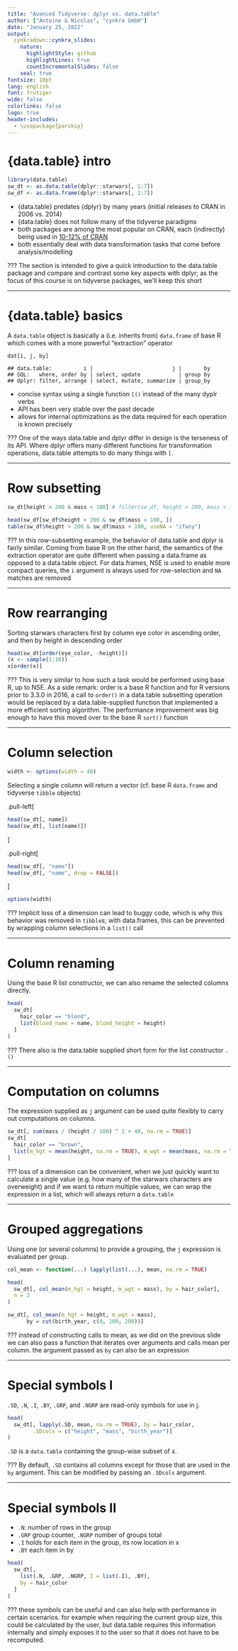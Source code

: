 ```yaml
---
title: "Avanced Tidyverse: dplyr vs. data.table"
author: ["Antoine & Nicolas", "cynkra GmbH"]
date: "January 25, 2022"
output:
  cynkradown::cynkra_slides:
    nature:
      highlightStyle: github
      highlightLines: true
      countIncrementalSlides: false
    seal: true
fontsize: 10pt
lang: english
font: frutiger
wide: false
colorlinks: false
logo: true
header-includes:
  - \usepackage{parskip}
---
```


<style type="text/css">
.remark-code {
    font-size: 12px;
}
.font17 {
    font-size: 17px;
}
.font14 {
    font-size: 14px;
}
</style>

# {data.table} intro

```r
library(data.table)
sw_dt <- as.data.table(dplyr::starwars[, 1:7])
sw_df <- as.data.frame(dplyr::starwars[, 1:7])
```

- {data.table} predates {dplyr} by many years (initial releases to CRAN in 2006 vs. 2014)
- {data.table} does not follow many of the tidyverse paradigms
- both packages are among the most popular on CRAN, each (indirectly) being used in [10-12% of CRAN](https://win-vector.com/2019/04/04/what-are-the-popular-r-packages/)
- both essentially deal with data transformation tasks that come before analysis/modelling

???
The section is intended to give a quick introduction to the data.table package and compare and contrast some key aspects with dplyr; as the focus of this course is on tidyverse packages, we'll keep this short

---

# {data.table} basics

A `data.table` object is basically a (i.e. inherits from) `data.frame` of base R which comes with a more powerful "extraction" operator

```
dat[i, j, by]

## data.table:          i |                         j |       by
## SQL:   where, order by | select, update            | group by
## dplyr: filter, arrange | select, mutate, summarize | group_by
```

- concise syntax using a single function `[()` instead of the many dyplr verbs
- API has been very stable over the past decade
- allows for internal optimizations as the data required for each operation is known precisely


???
One of the ways data.table and dplyr differ in design is the terseness of its API. Where dplyr offers many different functions for transformation operations, data.table attempts to do many things with `[`.

---

# Row subsetting

```r
sw_dt[height > 200 & mass < 100] # filter(sw_df, height > 200, mass < 100)

head(sw_df[sw_df$height > 200 & sw_df$mass < 100, ])
table(sw_df$height > 200 & sw_df$mass < 100, useNA = "ifany")
```

???
In this row-subsetting example, the behavior of data.table and dplyr is fairly similar. Coming from base R on the other hand, the semantics of the extraction operator are quite different when passing a data.frame as opposed to a data.table object. For data.frames, NSE is used to enable more compact queries, the `i` argument is always used for row-selection and `NA` matches are removed

---

# Row rearranging

Sorting starwars characters first by column eye color in ascending order, and then by height in descending order

```r
head(sw_dt[order(eye_color, -height)])
(x <- sample(1:10))
x[order(x)]
```

???
This is very similar to how such a task would be performed using base R, up to NSE. As a side remark: order is a base R function and for R versions prior to 3.3.0 in 2016, a call to `order()` in a data.table subsetting operation would be replaced by a data.table-supplied function that implemented a more efficient sorting algorithm. The performance improvement was big enough to have this moved over to the base R `sort()` function

---

# Column selection

```r
width <- options(width = 40)
```

Selecting a single column will return a vector (cf. base R `data.frame` and tidyverse `tibble` objects)

.pull-left[
```r
head(sw_dt[, name])
head(sw_dt[, list(name)])
```
]

.pull-right[
```r
head(sw_df[, "name"])
head(sw_df[, "name", drop = FALSE])
```
]

```r
options(width)
```

???
Implicit loss of a dimension can lead to buggy code, which is why this behavior was removed in `tibble`s; with data.frames, this can be prevented by wrapping column selections in a `list()` call

---

# Column renaming

Using the base R list constructor, we can also rename the selected columns directly.

```r
head(
  sw_dt[
    hair_color == "blond",
    list(blond_name = name, blond_height = height)
  ]
)
```

???
There also is the data.table supplied short form for the list constructor `.()`

---

# Computation on columns

The expression supplied as `j` argument can be used quite flexibly to carry out computations on columns.

```r
sw_dt[, sum(mass / (height / 100) ^ 2 > 40, na.rm = TRUE)]
sw_dt[
  hair_color == "brown",
  list(m_hgt = mean(height, na.rm = TRUE), m_wgt = mean(mass, na.rm = TRUE))
]
```

???
loss of a dimension can be convenient, when we just quickly want to calculate a single value (e.g. how many of the starwars characters are overweight) and if we want to return multiple values, we can wrap the expression in a list, which will always return a `data.table`

---

# Grouped aggregations

Using one (or several columns) to provide a grouping, the `j` expression is evaluated per group.

```r
col_mean <- function(...) lapply(list(...), mean, na.rm = TRUE)

head(
  sw_dt[, col_mean(m_hgt = height, m_wgt = mass), by = hair_color],
  n = 3
)

sw_dt[, col_mean(m_hgt = height, m_wgt = mass),
      by = cut(birth_year, c(0, 100, 200))]
```

???
instead of constructing calls to mean, as we did on the previous slide we can also pass a function that iterates over arguments and calls mean per column. the argument passed as `by` can also be an expression

---

# Special symbols I

`.SD`, `.N`, `.I`, `.BY`, `.GRP`, and `.NGRP` are read-only symbols for use in j.

```r
head(
  sw_dt[, lapply(.SD, mean, na.rm = TRUE), by = hair_color,
        .SDcols = c("height", "mass", "birth_year")]
)
```

`.SD` is a `data.table` containing the group-wise subset of x.

???
By default, `.SD` contains all columns except for those that are used in the `by` argument. This can be modified by passing an `.SDcols` argument.

---

# Special symbols II

- `.N`: number of rows in the group
- `.GRP` group counter, `.NGRP` number of groups total
- `.I` holds for each item in the group, its row location in x
- `.BY` each item in by


```r
head(
  sw_dt[,
    list(.N, .GRP, .NGRP, I = list(.I), .BY),
    by = hair_color
  ]
)
```

???
these symbols can be useful and can also help with performance in certain scenarios. for example when requiring the current group size, this could be calculated by the user, but data.table requires this information internally and simply exposes it to the user so that it does not have to be recomputed.
